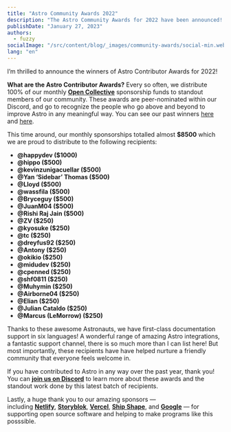 ```yaml
---
title: "Astro Community Awards 2022"
description: "The Astro Community Awards for 2022 have been announced! These awards recognize the Astro community members who went above and beyond the past year. Read more to find out who was recognized!"
publishDate: "January 27, 2023"
authors:
  - fuzzy
socialImage: "/src/content/blog/_images/community-awards/social-min.webp"
lang: "en"
---
```


I’m thrilled to announce the winners of Astro Contributor Awards for 2022!

**What are the Astro Contributor Awards?** Every so often, we distribute 100% of our monthly **[Open Collective](https://opencollective.com/astrodotbuild)** sponsorship funds to standout members of our community. These awards are peer-nominated within our Discord, and go to recognize the people who go above and beyond to improve Astro in any meaningful way. You can see our past winners [here](/blog/contributor-awards-4/) and [here](/blog/community-day/).

This time around, our monthly sponsorships totalled almost **$8500** which we are proud to distribute to the following recipients:

- **@happydev ($1000)**
- **@hippo ($500)**
- **@kevinzunigacuellar ($500)**
- **@Yan ‘Sidebar’ Thomas ($500)**
- **@Lloyd ($500)**
- **@wassfila ($500)**
- **@Bryceguy ($500)**
- **@JuanM04 ($500)**
- **@Rishi Raj Jain ($500)**
- **@ZV ($250)**
- **@kyosuke ($250)**
- **@tc ($250)**
- **@dreyfus92 ($250)**
- **@Antony ($250)**
- **@okikio ($250)**
- **@midudev ($250)**
- **@cpenned ($250)**
- **@shf0811 ($250)**
- **@Muhymin ($250)**
- **@Airborne04 ($250)**
- **@Elian ($250)**
- **@Julian Cataldo ($250)**
- **@Marcus (LeMorrow) ($250)**

Thanks to these awesome Astronauts, we have first-class documentation support in six languages! A wonderful range of amazing Astro integrations, a fantastic support channel, there is so much more than I can list here! But most importantly, these recipients have have helped nurture a friendly community that everyone feels welcome in.

If you have contributed to Astro in any way over the past year, thank you! You can **[join us on Discord](https://astro.build/chat)** to learn more about these awards and the standout work done by this latest batch of recipients.

Lastly, a huge thank you to our amazing sponsors — including **[Netlify](https://www.netlify.com/)**, **[Storyblok](https://storyblok.com/)**, **[Vercel](https://vercel.com/)**, **[Ship Shape](https://shipshape.io/)**, and **[Google](https://google.com/)** — for supporting open source software and helping to make programs like this posssible.
